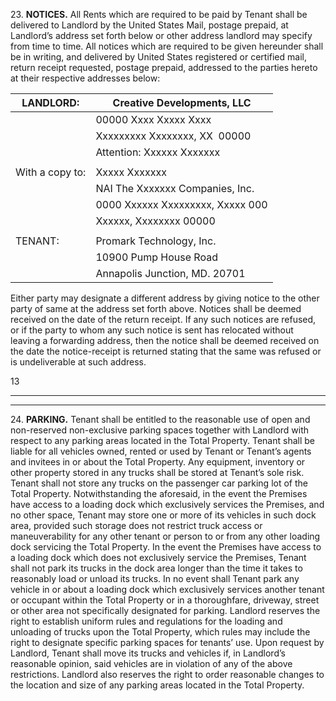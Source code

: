 23. **NOTICES.** All Rents which are required to be paid by Tenant shall be delivered to Landlord by the United States Mail, postage prepaid, at Landlord’s address set forth below or other address landlord may specify from time to time. All notices which are required to be given hereunder shall be in writing, and delivered by United States registered or certified mail, return receipt requested, postage prepaid, addressed to the parties hereto at their respective addresses below:

| LANDLORD: | Creative Developments, LLC |
| --- | --- |
|  | 00000 Xxxx Xxxxx Xxxx |
|  | Xxxxxxxxx Xxxxxxxx, XX  00000 |
|  | Attention: Xxxxxx Xxxxxxx |
|  |  |
| With a copy to: | Xxxxx Xxxxxxx |
|  | NAI The Xxxxxxx Companies, Inc. |
|  | 0000 Xxxxxx Xxxxxxxxx, Xxxxx 000 |
|  | Xxxxxx, Xxxxxxxx 00000 |
|  |  |
| TENANT: | Promark Technology, Inc. |
|  | 10900 Pump House Road |
|  | Annapolis Junction, MD. 20701 |

Either party may designate a different address by giving notice to the other party of same at the address set forth above. Notices shall be deemed received on the date of the return receipt. If any such notices are refused, or if the party to whom any such notice is sent has relocated without leaving a forwarding address, then the notice shall be deemed received on the date the notice-receipt is returned stating that the same was refused or is undeliverable at such address.

13

---

---

24. **PARKING.** Tenant shall be entitled to the reasonable use of open and non-reserved non-exclusive parking spaces together with Landlord with respect to any parking areas located in the Total Property. Tenant shall be liable for all vehicles owned, rented or used by Tenant or Tenant’s agents and invitees in or about the Total Property. Any equipment, inventory or other property stored in any trucks shall be stored at Tenant’s sole risk. Tenant shall not store any trucks on the passenger car parking lot of the Total Property. Notwithstanding the aforesaid, in the event the Premises have access to a loading dock which exclusively services the Premises, and no other space, Tenant may store one or more of its vehicles in such dock area, provided such storage does not restrict truck access or maneuverability for any other tenant or person to or from any other loading dock servicing the Total Property. In the event the Premises have access to a loading dock which does not exclusively service the Premises, Tenant shall not park its trucks in the dock area longer than the time it takes to reasonably load or unload its trucks. In no event shall Tenant park any vehicle in or about a loading dock which exclusively services another tenant or occupant within the Total Property or in a thoroughfare, driveway, street or other area not specifically designated for parking. Landlord reserves the right to establish uniform rules and regulations for the loading and unloading of trucks upon the Total Property, which rules may include the right to designate specific parking spaces for tenants’ use. Upon request by Landlord, Tenant shall move its trucks and vehicles if, in Landlord’s reasonable opinion, said vehicles are in violation of any of the above restrictions. Landlord also reserves the right to order reasonable changes to the location and size of any parking areas located in the Total Property.
